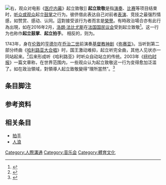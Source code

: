 [[File:Sicko_at_the_Cannes_FF_by_tangi_bertin_on_May_19,_2007.jpg|右]]，观众对电影《[[医疗内幕|医疗内幕]]》起立致敬]]
'''起立致敬'''是指[[音樂會|演奏]]、[[競賽|比赛]]等项目结束时，[[閱聽人|听众或观众]]起立[[鼓掌|鼓掌]]之行为。彼侪借此表达自己对前者[[演技|表演]]、竞技之最强烈情感，如赞赏、感动、认同。這對接受该行为者而言是[[榮譽|榮譽]]。有時政治場合亦有此行為出現，如在2016年2月，[[洛朗·法比尤斯|洛朗·法比尤斯]]在[[法国|法国]][[国民议会_(法国)|国民议会]]受到起立致敬<ref>{{cite web|url=http://www.lemonde.fr/politique/video/2016/02/10/ovation-debout-pour-laurent-fabius-a-l-assemblee-nationale_4862869_823448.html|title=Ovation debout pour Laurent Fabius à l’Assemblée nationale|trans-title=在国民议会向洛朗·法比尤斯起立致敬|work=Le Monde|date=2016-02-10|language=fr}}</ref>。这一行为也称作'''起立鼓掌'''、'''起立拍手'''。 相反的，则为{{tsl|en|Booing|嘘声}}。

1743年，身在[[伦敦|伦敦]]的[[格奥尔格·弗里德里希·亨德尔|亨德尔]]在[[乔治二世_(大不列颠)|乔治二世]]前演奏[[基督教|基督教]][[神劇|神剧]]《[[弥赛亚_(亨德尔)|弥赛亚]]》。当听到第二部分终曲《[[哈利路亚大合唱|哈利路亚大合唱]]》时，国王激动难抑，起立听完全曲，其他人见状亦一同站起来。<ref name="halleluja">{{cite news|url=http://www.boston.com/ae/music/articles/2009/12/19/taking_a_stand_for_messiah/|title=Rise and say ‘Hallelujah’|trans-title=起立高呼“哈利路亚”|accessdate=2013-10-13|newspaper=The Boston Globe|date=2009-12-19|language=en}}</ref>后来形成听《哈利路亚》时听众自动站立的传统。{{noteTag|name=哈利路亚起立传统}}2003年《[[纽约时报|纽约时报]]》一篇文章称，在世界范围内，一些观众认为起立致敬这一行为变得愈加泛滥了。如在政治領域，對領導人起立致敬變得“理所當然”。<ref>{{cite news|last=McKinley|first=Jesse|title=The Tyranny Of the Standing Ovation|trans-title=起立致敬之肆虐|url=http://www.nytimes.com/2003/12/21/theater/theater-the-tyranny-of-the-standing-ovation.html|accessdate=2013-10-13|newspaper=New York Times|date=2003-12-21|language=en}}</ref>

==条目脚注==
{{noteFoot|1= {{noteTag|name=哈利路亚起立传统|1=《波士顿环球报》文章称，有学者研究认为，现时所保存和掌握的资料，皆不能证明乔治二世当日真的有出席过这场音乐会。而最直接提及国王站立听“哈利路亚”的讲法，要等到1780年的一封个人书信中才可见。该信以覆述形式提及英王此举。由于并非第一身经历，且经年已久，真伪难以判断。<ref name="halleluja"/>}} }}

==参考资料==
{{reflist}}

== 相关条目 ==
{{Commons Category|Standing ovation}}
* [[鼓掌|拍手]]
* [[人浪|人浪]]
[[Category:人際溝通|Category:人際溝通]]
[[Category:音乐会|Category:音乐会]]
[[Category:體育文化|Category:體育文化]]
